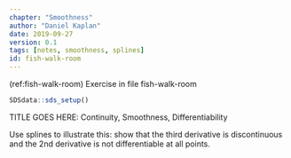 ```yaml
---
chapter: "Smoothness"
author: "Daniel Kaplan"
date: 2019-09-27 
version: 0.1
tags: [notes, smoothness, splines]
id: fish-walk-room 
---
```


(ref:fish-walk-room) Exercise in file fish-walk-room

```r
SDSdata::sds_setup()
```

TITLE GOES HERE: Continuity, Smoothness, Differentiability

Use splines to illustrate this: show that the third derivative is discontinuous and the 2nd derivative is not differentiable at all points.

